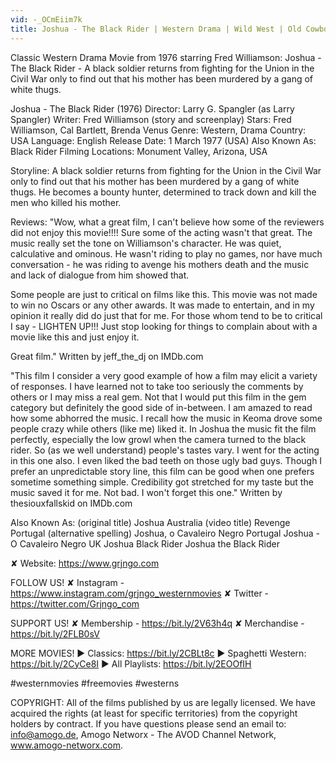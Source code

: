 ```yaml
---
vid: -_OCmEiim7k
title: Joshua - The Black Rider | Western Drama | Wild West | Old Cowboy Movie
---
```


Classic Western Drama Movie from 1976 starring Fred Williamson: Joshua - The Black Rider - A black soldier returns from fighting for the Union in the Civil War only to find out that his mother has been murdered by a gang of white thugs.

Joshua - The Black Rider (1976)
Director: Larry G. Spangler (as Larry Spangler)
Writer: Fred Williamson (story and screenplay)
Stars: Fred Williamson, Cal Bartlett, Brenda Venus
Genre: Western, Drama 
Country: USA
Language: English
Release Date: 1 March 1977 (USA) 
Also Known As: Black Rider 
Filming Locations: Monument Valley, Arizona, USA

Storyline:
A black soldier returns from fighting for the Union in the Civil War only to find out that his mother has been murdered by a gang of white thugs. He becomes a bounty hunter, determined to track down and kill the men who killed his mother.

Reviews:
"Wow, what a great film, I can't believe how some of the reviewers did not enjoy this movie!!!! Sure some of the acting wasn't that great. The music really set the tone on Williamson's character. He was quiet, calculative and ominous. He wasn't riding to play no games, nor have much conversation - he was riding to avenge his mothers death and the music and lack of dialogue from him showed that.

Some people are just to critical on films like this. This movie was not made to win no Oscars or any other awards. It was made to entertain, and in my opinion it really did do just that for me. For those whom tend to be to critical I say - LIGHTEN UP!!! Just stop looking for things to complain about with a movie like this and just enjoy it.

Great film." Written by jeff_the_dj on IMDb.com 

"This film I consider a very good example of how a film may elicit a variety of responses. I have learned not to take too seriously the comments by others or I may miss a real gem. Not that I would put this film in the gem category but definitely the good side of in-between. I am amazed to read how some abhorred the music. I recall how the music in Keoma drove some people crazy while others (like me) liked it. In Joshua the music fit the film perfectly, especially the low growl when the camera turned to the black rider. So (as we well understand) people's tastes vary. I went for the acting in this one also. I even liked the bad teeth on those ugly bad guys. Though I prefer an unpredictable story line, this film can be good when one prefers sometime something simple. Credibility got stretched for my taste but the music saved it for me. Not bad. I won't forget this one." Written by thesiouxfallskid on IMDb.com 

Also Known As:
(original title) Joshua
Australia (video title) Revenge
Portugal (alternative spelling) Joshua, o Cavaleiro Negro
Portugal Joshua - O Cavaleiro Negro
UK Joshua
Black Rider
Joshua the Black Rider

✘ Website: https://www.grjngo.com

FOLLOW US!
✘ Instagram - https://www.instagram.com/grjngo_westernmovies
✘ Twitter - https://twitter.com/Grjngo_com

SUPPORT US!
✘ Membership - https://bit.ly/2V63h4q
✘ Merchandise - https://bit.ly/2FLB0sV

MORE MOVIES! 
► Classics: https://bit.ly/2CBLt8c 
► Spaghetti Western: https://bit.ly/2CyCe8I 
► All Playlists: https://bit.ly/2EOOfIH 

#westernmovies #freemovies #westerns

COPYRIGHT: All of the films published by us are legally licensed. We have acquired the rights (at least for specific territories) from the copyright holders by contract. If you have questions please send an email to: info@amogo.de, Amogo Networx - The AVOD Channel Network, www.amogo-networx.com.